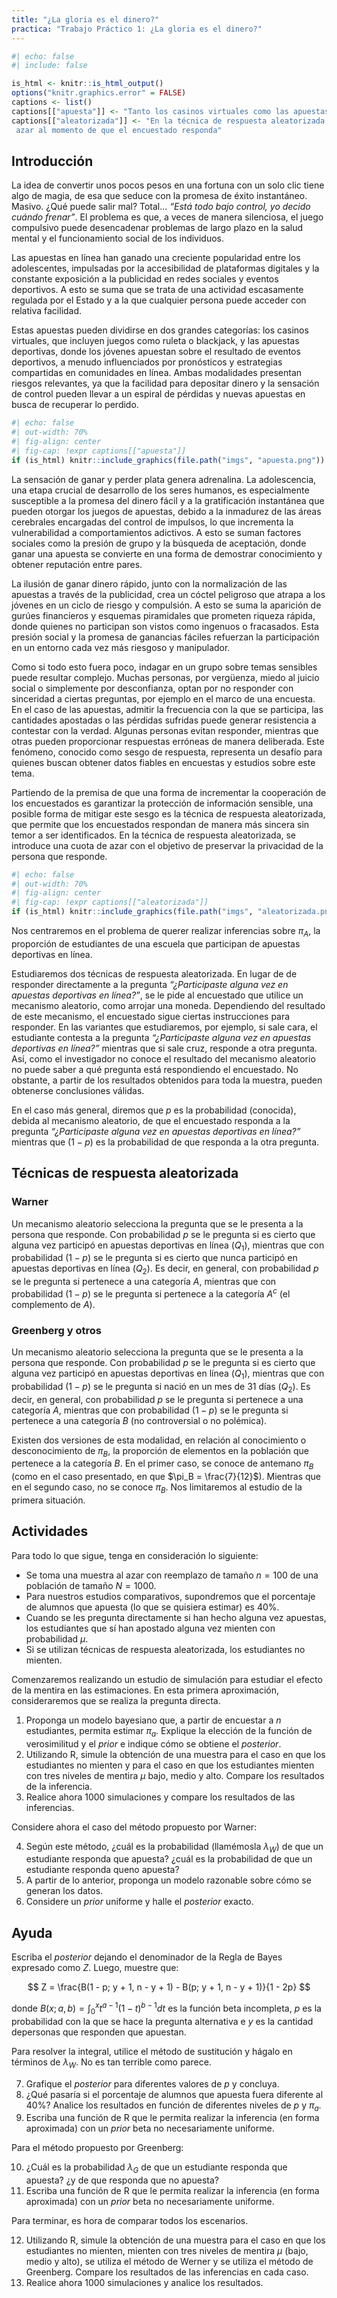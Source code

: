 ```yaml
---
title: "¿La gloria es el dinero?"
practica: "Trabajo Práctico 1: ¿La gloria es el dinero?"
---
```


```r
#| echo: false
#| include: false

is_html <- knitr::is_html_output()
options("knitr.graphics.error" = FALSE)
captions <- list()
captions[["apuesta"]] <- "Tanto los casinos virtuales como las apuestas deportivas se han vuelto más populares en los últimos años"
captions[["aleatorizada"]] <- "En la técnica de respuesta aleatorizada, se introduce una cuota de
 azar al momento de que el encuestado responda"
```

## Introducción

La idea de convertir unos pocos pesos en una fortuna con un solo clic tiene algo de magia,
de esa que seduce con la promesa de éxito instantáneo. Masivo. ¿Qué puede salir mal?
Total... _"Está todo bajo control, yo decido cuándo frenar"_.
El problema es que, a veces de manera silenciosa, el juego compulsivo puede desencadenar problemas
de largo plazo en la salud mental y el funcionamiento social de los individuos.

Las apuestas en línea han ganado una creciente popularidad entre los adolescentes, impulsadas por
la accesibilidad de plataformas digitales y la constante exposición a la publicidad en redes
sociales y eventos deportivos. A esto se suma que se trata de una actividad escasamente regulada
por el Estado y a la que cualquier persona puede acceder con relativa facilidad.

Estas apuestas pueden dividirse en dos grandes categorías: los casinos virtuales, que incluyen
juegos como ruleta o blackjack, y las apuestas deportivas, donde los jóvenes apuestan sobre el
resultado de eventos deportivos, a menudo influenciados por pronósticos y estrategias compartidas
en comunidades en línea. Ambas modalidades presentan riesgos relevantes, ya que la facilidad para
depositar dinero y la sensación de control pueden llevar a un espiral de pérdidas y nuevas apuestas
en busca de recuperar lo perdido.

```r
#| echo: false
#| out-width: 70%
#| fig-align: center
#| fig-cap: !expr captions[["apuesta"]]
if (is_html) knitr::include_graphics(file.path("imgs", "apuesta.png"))
```

La sensación de ganar y perder plata genera adrenalina. La adolescencia, una etapa crucial de
desarrollo de los seres humanos, es especialmente susceptible a la promesa del dinero fácil y a la
gratificación instantánea que pueden otorgar los juegos de apuestas, debido a la inmadurez de las
áreas cerebrales encargadas del control de impulsos, lo que incrementa la vulnerabilidad a
comportamientos adictivos. A esto se suman factores sociales como la presión de grupo y la búsqueda
de aceptación, donde ganar una apuesta se convierte en una forma de demostrar conocimiento y obtener
reputación entre pares.

La ilusión de ganar dinero rápido, junto con la normalización de las apuestas a través de la
publicidad, crea un cóctel peligroso que atrapa a los jóvenes en un ciclo de riesgo y compulsión.
A esto se suma la aparición de gurúes financieros y esquemas piramidales que prometen riqueza
rápida, donde quienes no participan son vistos como ingenuos o fracasados. Esta presión social y
la promesa de ganancias fáciles refuerzan la participación en un entorno cada vez más riesgoso y
manipulador.

Como si todo esto fuera poco, indagar en un grupo sobre temas sensibles puede resultar complejo.
Muchas personas, por vergüenza, miedo al juicio social o simplemente por desconfianza, optan por no
responder con sinceridad a ciertas preguntas, por ejemplo en el marco de una encuesta. En el caso de
 las apuestas, admitir la frecuencia con la que se participa, las cantidades apostadas o las
 pérdidas sufridas puede generar resistencia a contestar con la verdad. Algunas personas evitan
 responder, mientras que otras pueden proporcionar respuestas erróneas de manera deliberada.
 Este fenómeno, conocido como sesgo de respuesta, representa un desafío para quienes buscan
 obtener datos fiables en encuestas y estudios sobre este tema.

Partiendo de la premisa de que una forma de incrementar la cooperación de los encuestados es
 garantizar la protección de información sensible, una posible forma de mitigar este sesgo es la
 técnica de respuesta aleatorizada, que permite que los encuestados respondan de manera más sincera
 sin temor a ser identificados. En la técnica de respuesta aleatorizada, se introduce una cuota de
 azar con el objetivo de preservar la privacidad de la persona que responde.
 
```r
#| echo: false
#| out-width: 70%
#| fig-align: center
#| fig-cap: !expr captions[["aleatorizada"]]
if (is_html) knitr::include_graphics(file.path("imgs", "aleatorizada.png"))
```

Nos centraremos en el problema de querer realizar inferencias sobre $\pi_A$, la proporción de
estudiantes de una escuela que participan de apuestas deportivas en línea.

Estudiaremos dos técnicas de respuesta aleatorizada. En lugar de de responder directamente a la
pregunta _"¿Participaste alguna vez en apuestas deportivas en línea?"_, se le pide al encuestado
que utilice un mecanismo aleatorio, como arrojar una moneda. Dependiendo del resultado de este
mecanismo, el encuestado sigue ciertas instrucciones para responder. En las variantes que
estudiaremos, por ejemplo, si sale cara, el estudiante contesta a la pregunta
_"¿Participaste alguna vez en apuestas deportivas en línea?"_ mientras que si sale cruz, responde a
otra pregunta. Así, como el investigador no conoce el resultado del mecanismo aleatorio no puede
saber a qué pregunta está respondiendo el encuestado. No obstante, a partir de los resultados
obtenidos para toda la muestra, pueden obtenerse conclusiones válidas.

En el caso más general, diremos que $p$ es la probabilidad (conocida), debida al mecanismo
aleatorio, de que el encuestado responda a la pregunta
_"¿Participaste alguna vez en apuestas deportivas en línea?"_ mientras que $(1-p)$ es la
probabilidad de que responda a la otra pregunta.

## Técnicas de respuesta aleatorizada

### Warner

Un mecanismo aleatorio selecciona la pregunta que se le presenta a la persona que responde.
Con probabilidad $p$ se le pregunta si es cierto que alguna vez participó en apuestas deportivas en
línea ($Q_1$), mientras que con probabilidad $(1-p)$ se le pregunta si es cierto que nunca participó
en apuestas deportivas en línea ($Q_2$). Es decir, en general, con probabilidad $p$ se le pregunta
si pertenece a una categoría $A$, mientras que con probabilidad $(1-p)$ se le pregunta si
pertenece a la categoría $A^c$ (el complemento de $A$).

### Greenberg y otros

Un mecanismo aleatorio selecciona la pregunta que se le presenta a la persona que responde.
Con probabilidad $p$ se le pregunta si es cierto que alguna vez participó en apuestas deportivas en
línea ($Q_1$), mientras que con probabilidad $(1-p)$ se le pregunta si nació en un mes de 31 días
($Q_2$). Es decir, en general, con probabilidad $p$ se le pregunta si pertenece a una categoría $A$,
mientras que con probabilidad $(1-p)$ se le pregunta si pertenece a una categoría $B$
(no controversial o no polémica).

Existen dos versiones de esta modalidad, en relación al conocimiento o desconocimiento de $\pi_B$,
la proporción de elementos en la población que pertenece a la categoría $B$.
En el primer caso, se conoce de antemano $\pi_B$
(como en el caso presentado, en que $\pi_B = \frac{7}{12}$). Mientras que en el segundo caso,
no se conoce $\pi_B$. Nos limitaremos al estudio de la primera situación.

## Actividades

Para todo lo que sigue, tenga en consideración lo siguiente:

- Se toma una muestra al azar con reemplazo de tamaño $n=100$ de una población de tamaño $N=1000$.
- Para nuestros estudios comparativos, supondremos que el porcentaje de alumnos que apuesta
(lo que se quisiera estimar) es 40%.
- Cuando se les pregunta directamente si han hecho alguna vez apuestas, los estudiantes que sí han
apostado alguna vez mienten con probabilidad $\mu$.
- Si se utilizan técnicas de respuesta aleatorizada, los estudiantes no mienten.

Comenzaremos realizando un estudio de simulación para estudiar el efecto de la mentira en las
estimaciones. En esta primera aproximación, consideraremos que se realiza la pregunta directa.

1. Proponga un modelo bayesiano que, a partir de encuestar a $n$ estudiantes, permita estimar $\pi_a$.
Explique la elección de la función de verosimilitud y el _prior_ e indique cómo se obtiene el _posterior_.
2. Utilizando R, simule la obtención de una muestra para el caso en que los estudiantes no mienten y
para el caso en que los estudiantes mienten con tres niveles de mentira $\mu$ bajo, medio y alto.
Compare los resultados de la inferencia.
3. Realice ahora 1000 simulaciones y compare los resultados de las inferencias.

Considere ahora el caso del método propuesto por Warner:

4. Según este método, ¿cuál es la probabilidad (llamémosla $\lambda_W$) de que un estudiante
responda que apuesta? ¿cuál es la probabilidad de que un estudiante responda queno apuesta?
5. A partir de lo anterior, proponga un modelo razonable sobre cómo se generan los datos.
6. Considere un _prior_ uniforme y halle el _posterior_ exacto.

::: {.callout-tip}
## Ayuda

Escriba el _posterior_ dejando el denominador de la Regla de Bayes expresado como $Z$.
Luego, muestre que:

$$
Z = \frac{B(1 - p; y + 1, n - y + 1) - B(p; y + 1, n - y + 1)}{1 - 2p}
$$

donde $B(x; a, b) = \int_0^x t^{a - 1} (1 - t)^{b - 1} dt$ es la función beta incompleta,
$p$ es la probabilidad con la que se hace la pregunta alternativa e $y$ es la cantidad depersonas
que responden que apuestan.

Para resolver la integral, utilice el método de sustitución y hágalo en términos de $\lambda_W$.
No es tan terrible como parece.
:::

7. Grafique el _posterior_ para diferentes valores de $p$ y concluya.
8. ¿Qué pasaría si el porcentaje de alumnos que apuesta fuera diferente al $40\%$?
Analice los resultados en función de diferentes niveles de $p$ y $\pi_a$.
9. Escriba una función de R que le permita realizar la inferencia (en forma aproximada) con un
_prior_ beta no necesariamente uniforme.

Para el método propuesto por Greenberg:

10. ¿Cuál es la probabilidad $\lambda_G$ de que un estudiante responda que apuesta?
¿y de que responda que no apuesta?
11. Escriba una función de R que le permita realizar la inferencia (en forma aproximada) con un
_prior_ beta no necesariamente uniforme.

Para terminar, es hora de comparar todos los escenarios.

12. Utilizando R, simule la obtención de una muestra para el caso en que los estudiantes no mienten,
mienten con tres niveles de mentira $\mu$ (bajo, medio y alto), se utiliza el método de Werner y se
utiliza el método de Greenberg. Compare los resultados de las inferencias en cada caso.
13. Realice ahora 1000 simulaciones y analice los resultados.


<!--
Algunas fuentes:
https://www.conicet.gov.ar/apuestas-online-en-la-adolescencia-y-juventud-una-mirada-desde-lo-biologico-y-lo-social/
https://www.clarin.com/sociedad/nuevo-informe-apuestas-online-afecta-4-10-jovenes-pais-alertan-graves-consecuencias_0_X81rrMQMoH.html?srsltid=AfmBOooKGSu0al0XwGV8oIFnbptb7s64b2KXjCV5vgLquI8FmHxR1yd8
https://ugc.production.linktr.ee/cd2596a8-1dce-4f38-b151-a217d61227f1_informe-resultados-apostar-no-es-un-juego-2024-final-IMPRENTA-v2.pdf
-->
